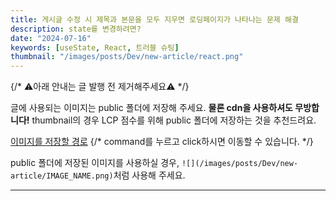 ```yaml
---
title: 게시글 수정 시 제목과 본문을 모두 지우면 로딩페이지가 나타나는 문제 해결
description: state를 변경하려면?
date: "2024-07-16"
keywords: [useState, React, 트러블 슈팅]
thumbnail: "/images/posts/Dev/new-article/react.png"
---
```



{/* ⚠️아래 안내는 글 발행 전 제거해주세요⚠️ */}

글에 사용되는 이미지는 public 폴더에 저장해 주세요.
**물론 cdn을 사용하셔도 무방합니다!**
thumbnail의 경우 LCP 점수를 위해 public 폴더에 저장하는 것을 추천드려요.

[이미지를 저장할 경로](/public/images/posts/Dev/new-article)
{/* command를 누르고 click하시면 이동할 수 있습니다. */}

public 폴더에 저장된 이미지를 사용하실 경우, `![](/images/posts/Dev/new-article/IMAGE_NAME.png)`처럼 사용해 주세요.

---